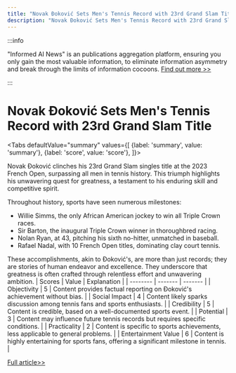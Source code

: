 ```yaml
---
title: "Novak Đoković Sets Men's Tennis Record with 23rd Grand Slam Title"
description: "Novak Đoković Sets Men's Tennis Record with 23rd Grand Slam Title"
---
```



:::info

"Informed AI News" is an publications aggregation platform, ensuring you only gain the most valuable information, to eliminate information asymmetry and break through the limits of information cocoons.  [Find out more >>](/)

:::

# Novak Đoković Sets Men's Tennis Record with 23rd Grand Slam Title


<Tabs
	defaultValue="summary"
	values={[
	{label: 'summary', value: 'summary'},
	{label: 'score', value: 'score'},
]}>
<TabItem value="summary">


Novak Đoković clinches his 23rd Grand Slam singles title at the 2023 French Open, surpassing all men in tennis history. This triumph highlights his unwavering quest for greatness, a testament to his enduring skill and competitive spirit.

Throughout history, sports have seen numerous milestones:
- Willie Simms, the only African American jockey to win all Triple Crown races.
- Sir Barton, the inaugural Triple Crown winner in thoroughbred racing.
- Nolan Ryan, at 43, pitching his sixth no-hitter, unmatched in baseball.
- Rafael Nadal, with 10 French Open titles, dominating clay court tennis.

These accomplishments, akin to Đoković's, are more than just records; they are stories of human endeavor and excellence. They underscore that greatness is often crafted through relentless effort and unwavering ambition.
</TabItem>
<TabItem value="score">
	| Scores     | Value   | Explanation |
	| -------- | ------- | ------- |
	| Objectivity  | 5    | Content provides factual reporting on Đoković's achievement without bias.    |
	| Social Impact | 4     | Content likely sparks discussion among tennis fans and sports enthusiasts.    |
	| Credibility    | 5    | Content is credible, based on a well-documented sports event.    |
	| Potential    | 3    | Content may influence future tennis records but requires specific conditions.    |
	| Practicality    | 2    | Content is specific to sports achievements, less applicable to general problems.    |
	| Entertainment Value    | 6    | Content is highly entertaining for sports fans, offering a significant milestone in tennis.    |
</TabItem>
</Tabs>

[Full article>>](https://apnews.com/sports/belmont-stakes-tennis-boston-celtics-los-angeles-lakers-14fb3d51331058d16a460eaa316e905d)
